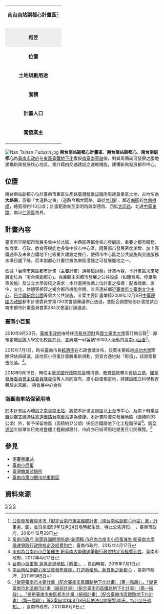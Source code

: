 {{Future}}
{| class="infobox" style="width: 25em; font-size: 80%;" cellspacing="2"
| style="font-size: 100%;" align="center" colspan="2" | '''南台南站副都心計畫區'''<ref>[http://www.tainan.gov.tw/tainan/dep_news.asp?nsub=B6A200&ID={8E21D7DB-1B97-4948-9B63-E6D8986EB048} 公告發布實施本市「擬定台南市東區細部計畫（南台南站副都心地區）案」計畫書、圖，並自民國99年12月24日零時起生效，特此公告週知。] {{Wayback|url=http://www.tainan.gov.tw/tainan/dep_news.asp?nsub=B6A200&ID=%7B8E21D7DB-1B97-4948-9B63-E6D8986EB048%7D |date=20160304102710 }}，臺南市政府，2010年12月29日</ref>
|-
| colspan="2" style="text-align: center;" |
|-
| colspan="2" style="text-align: center;" |
|-
! colspan="2" style="background: #eeeeee;" | 概要
|-
| '''位置''' || {{ROC}}[[臺南市|臺南市]][[東區_(台南市)|東區]]
|-
| '''土地規劃用途''' ||車站、文教、商業、住宅、綠地等
|-
| '''面積''' || 110.21公頃
|-
| '''計畫人口''' ||11,200人
|-
| '''開發業主''' ||[[臺南市政府|臺南市政府]]
|-
|}
[[File:Nan_Tainan_Fudusin.jpg|thumb]]
'''南台南站副都心計畫區'''、'''南台南站副都心'''、'''南台南副都心'''為[[臺南市政府|臺南市政府]]在[[東區_(台南市)|東區]][[臺南市區鐵路地下化計畫|臺鐵地下化]]復設[[南臺南車站|南臺南車站]]後，對其周圍尚可發展之腹地建構新興發展核心地區。預計藉由交通建設之運輸機能，建構新興發展都市中心。

==位置==
南台南站副都心位於臺南市東區生產路[[臺灣糖業試驗所|臺灣糖業試驗所]]周邊農業區土地，古地名為'''大路東'''，意指「大道路之東」（道路今稱大同路，屬於[[台1線|台1線]]），鄰近[[南區_(台南市)|南區]]的[[台南機場|台南機場]]，總面積約110公頃；計畫範圍東至崇明路與崇德路、西抵[[大同路_(臺南市)|大同路]]、北達[[中華東路_(台南市)|中華東路]]、南以[[仁德區|仁德區]]為界。

==計畫內容==
臺南市早期都市發展多集中於北區、中西區等都會核心發展區，重要之都市服務，如商業、行政、教育等機能也多集中於市中心區。隨著都市發展密度漸增、加上高鐵通車及未來台鐵地下化等重大建設之推行，使得市中心區之公共設施與交通服務水準日趨下降。而本副都心計畫位置為東區僅餘之可發展腹地之一。

依據「台南市東區都市計畫（主要計畫）通盤檢討案」計畫內容，本計畫區未來發展定位為「南台南副都心」。為兼顧未來都市發展之公共設施（如體育場、停車場等設施）及公立大學設校之需求；本計畫將依循上位計畫之指導：配置商業、居住、文化、休憩等相容之複合都市機能空間、並且連結鄰近[[臺南市立臺南文化中心|臺南市立臺南文化中心]]、[[巴克禮紀念公園|巴克禮紀念公園]]等重大公共設施。全案主要計畫業經2009年12月8日[[中華民國內政部|中華民國內政部]]都市計畫委員會第720次會議審議修正通過，並配合調整細部計畫提請台南市都市計畫委員會第284次會議討論通過。

===臺南小巨蛋===

{{main|臺南小巨蛋}}

2010年9月23日，[[臺南市政府|臺南市政府]]由時任[[臺南市市長|市長]][[許添財|許添財]]與[[國立臺南大學|國立臺南大學]]簽訂備忘錄<ref>[http://www.tainan.gov.tw/tainan/news.asp?id={366F2FC0-B87C-4E50-86EB-2F7EB8F1E25A} 臺南市政府 新聞與國際關係處-新聞稿 市府為台南市小巨蛋催生 盼臺南大學儘速爭取行政院核定及經費到位]{{Dead link|date=2019年11月 |bot=InternetArchiveBot |fix-attempted=yes }}，臺南市政府，2012年4月17日</ref>：原預定增設該大學文化校區於此、並興建一可容納15000人活動的[[臺南小巨蛋|臺南小巨蛋]]<ref>[http://www.tainan.gov.tw/tainan/news.asp?id={366F2FC0-B87C-4E50-86EB-2F7EB8F1E25A} 市府為台南市小巨蛋催生  盼臺南大學儘速爭取行政院核定及經費到位]{{Dead link|date=2019年11月 |bot=InternetArchiveBot |fix-attempted=yes }}，臺南市政府，2012年4月17日</ref>。

2015年7月1日，時任臺南市長[[賴清德|賴清德]]在市政會議宣佈，該案主要經過[[成功大學|成功大學]]團隊評估與研議，該地原小巨蛋計畫將重新規劃，另覓合適地點「孵蛋」，該原案暫告段落。<ref>[http://news.ltn.com.tw/news/society/breakingnews/1365818 台南小巨蛋案 另覓合適地點「孵蛋」] {{Wayback|url=http://news.ltn.com.tw/news/society/breakingnews/1365818 |date=20150701212256 }}，自由時報，2015年7月1日</ref>。

2018年9月16日，時任[[中華民國行政院院長|中華民國行政院院長]]賴清德、[[中華民國教育部|教育部]]政務次長[[姚立德_(台灣文官)|姚立德]]、[[中華民國國家發展委員會|國家發展委員會]][[主任委員|主任委員]][[陳美伶|陳美伶]]等人共同宣布，原小巨蛋預定地，將建設國立科學教育體驗未來館。
與會展中心合併

===南臺南車站保留用地===
於本計畫區內增設之[[南臺南車站|南臺南車站]]，將使本計畫區周圍北上至市中心、及南下轉乘[[臺灣鐵路管理局|臺鐵]][[沙崙支線|沙崙支線]]通往[[台灣高鐵|高速鐵路]][[台南車站_(高鐵)|台南車站]]更為便捷。本計畫除優先發展地區（面積約93公頃）外，暫予保留地區（面積約17公頃）係配合鐵路地下化工程而保留<ref>[http://www.tainan.gov.tw/tainan/dep_news.asp?nsub=B6A000&ID={A2ED708C-57CA-4799-BF32-66AF67D65BEB} 南台南站副都心案公告發布實施，打造新格局、新意象之新都心] {{Wayback|url=http://www.tainan.gov.tw/tainan/dep_news.asp?nsub=B6A000&ID=%7BA2ED708C-57CA-4799-BF32-66AF67D65BEB%7D |date=20160304200135 }}，臺南市政府，2011年1月5日</ref>。而[[中華民國交通部|交通部]]主辦單位已完成整體工程細部設計，市府亦已辦理用地變更且公開展覽。<ref>[http://www.tainan.gov.tw/tainan/dep_news.asp?nsub=B6A200&ID={001B5F5E-E51D-4B7A-AB20-D98E70A57F83}&searchtext=%E3%80%8C%E8%AE%8A%E6%9B%B4%E8%87%BA%E5%8D%97%E5%B8%82%E6%9D%B1%E5%8D%80%E9%83%BD%E5%B8%82%E8%A8%88%E7%95%AB%EF%BC%88%E7%B4%B0%E9%83%A8%E8%A8%88%E7%95%AB%EF%BC%89%EF%BC%88%E9%85%8D%E5%90%88%E8%87%BA%E5%8D%97%E5%B8%82%E5%8D%80%E9%90%B5%E8%B7%AF%E5%9C%B0%E4%B8%8B%E5%8C%96%E8%A8%88%E7%95%AB%EF%BC%89%EF%BC%88%E7%AC%AC%E4%B8%80%E9%9A%8E%E6%AE%B5%EF%BC%89%E3%80%8D 「變更臺南市主要計畫（配合臺南市區鐡路地下化計畫）（第一階段）」、「變更臺南市北區都市計畫（細部計畫）（配合臺南市區鐵路地下化計畫）（第一階段）」、「變更臺南市東區都市計畫（細部計畫）（配合臺南市區鐵路地下化計畫）（第一階段）」等3案自101年8月8日起依法公開展覽30天，特此公告週知。] {{Wayback|url=http://www.tainan.gov.tw/tainan/dep_news.asp?nsub=B6A200&ID=%7B001B5F5E-E51D-4B7A-AB20-D98E70A57F83%7D&searchtext=%E3%80%8C%E8%AE%8A%E6%9B%B4%E8%87%BA%E5%8D%97%E5%B8%82%E6%9D%B1%E5%8D%80%E9%83%BD%E5%B8%82%E8%A8%88%E7%95%AB%EF%BC%88%E7%B4%B0%E9%83%A8%E8%A8%88%E7%95%AB%EF%BC%89%EF%BC%88%E9%85%8D%E5%90%88%E8%87%BA%E5%8D%97%E5%B8%82%E5%8D%80%E9%90%B5%E8%B7%AF%E5%9C%B0%E4%B8%8B%E5%8C%96%E8%A8%88%E7%95%AB%EF%BC%89%EF%BC%88%E7%AC%AC%E4%B8%80%E9%9A%8E%E6%AE%B5%EF%BC%89%E3%80%8D |date=20160304192249 }}，臺南市政府，2012年8月9日</ref>

==參見==
* [[南臺南車站|南臺南車站]]
* [[臺南小巨蛋|臺南小巨蛋]]
* [[臺灣糖業試驗所|臺灣糖業試驗所]]
* [[臺南市第四期市地重劃區|臺南市第四期市地重劃區]]

==資料來源==
{{reflist}}
{{coord|22|58|3.61|N|120|13|8.96|E|type:landmark|display=title}}

[[Category:臺南市區段徵收案|S]]
[[Category:東區_(臺南市)|S]]
[[Category:台南市經濟|S]]